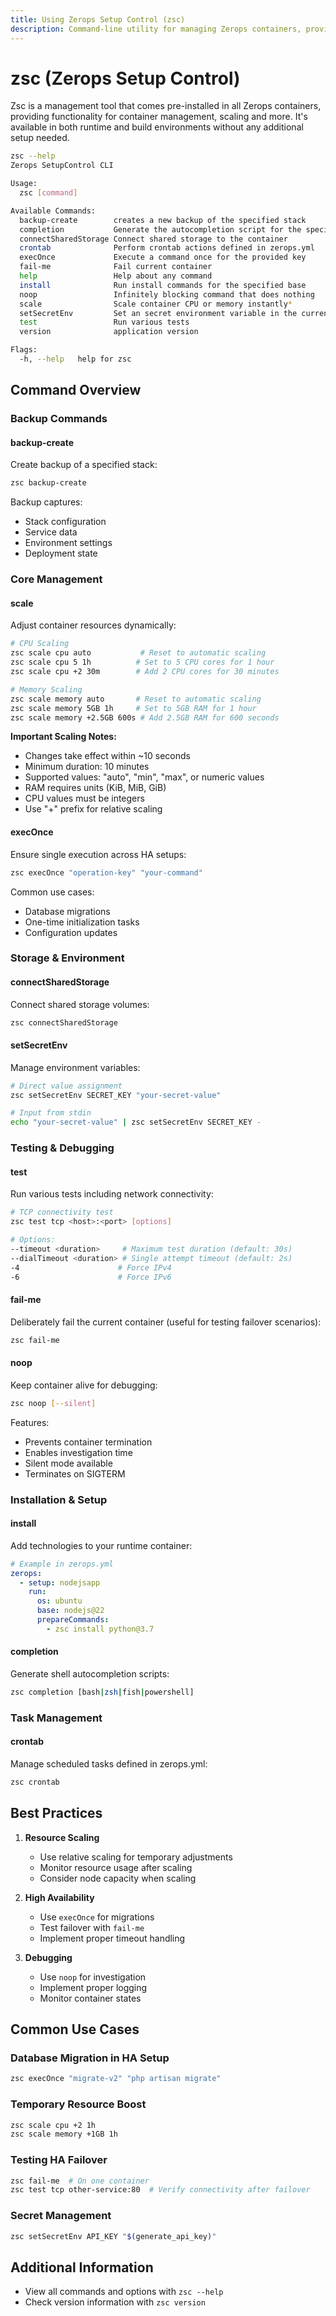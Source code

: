 ```yaml
---
title: Using Zerops Setup Control (zsc)
description: Command-line utility for managing Zerops containers, providing functionality for scaling, backups, environment management, and runtime operations
---
```


# zsc (Zerops Setup Control)

Zsc is a management tool that comes pre-installed in all Zerops containers, providing functionality for container management, scaling and more. It's available in both runtime and build environments without any additional setup needed.

```sh
zsc --help
Zerops SetupControl CLI

Usage:
  zsc [command]

Available Commands:
  backup-create        creates a new backup of the specified stack
  completion           Generate the autocompletion script for the specified shell
  connectSharedStorage Connect shared storage to the container
  crontab              Perform crontab actions defined in zerops.yml
  execOnce             Execute a command once for the provided key
  fail-me              Fail current container
  help                 Help about any command
  install              Run install commands for the specified base
  noop                 Infinitely blocking command that does nothing
  scale                Scale container CPU or memory instantly*
  setSecretEnv         Set an secret environment variable in the current stack context
  test                 Run various tests
  version              application version

Flags:
  -h, --help   help for zsc
```

## Command Overview

### Backup Commands

#### backup-create
Create backup of a specified stack:

```bash
zsc backup-create
```

Backup captures:
- Stack configuration
- Service data
- Environment settings
- Deployment state


### Core Management

#### scale
Adjust container resources dynamically:

```bash
# CPU Scaling
zsc scale cpu auto           # Reset to automatic scaling
zsc scale cpu 5 1h          # Set to 5 CPU cores for 1 hour
zsc scale cpu +2 30m        # Add 2 CPU cores for 30 minutes

# Memory Scaling
zsc scale memory auto       # Reset to automatic scaling
zsc scale memory 5GB 1h     # Set to 5GB RAM for 1 hour
zsc scale memory +2.5GB 600s # Add 2.5GB RAM for 600 seconds
```

**Important Scaling Notes:**
- Changes take effect within ~10 seconds
- Minimum duration: 10 minutes
- Supported values: "auto", "min", "max", or numeric values
- RAM requires units (KiB, MiB, GiB)
- CPU values must be integers
- Use "+" prefix for relative scaling

#### execOnce
Ensure single execution across HA setups:

```bash
zsc execOnce "operation-key" "your-command"
```

Common use cases:
- Database migrations
- One-time initialization tasks
- Configuration updates

### Storage & Environment

#### connectSharedStorage
Connect shared storage volumes:

```bash
zsc connectSharedStorage
```

#### setSecretEnv
Manage environment variables:

```bash
# Direct value assignment
zsc setSecretEnv SECRET_KEY "your-secret-value"

# Input from stdin
echo "your-secret-value" | zsc setSecretEnv SECRET_KEY -
```

### Testing & Debugging

#### test
Run various tests including network connectivity:

```bash
# TCP connectivity test
zsc test tcp <host>:<port> [options]

# Options:
--timeout <duration>     # Maximum test duration (default: 30s)
--dialTimeout <duration> # Single attempt timeout (default: 2s)
-4                      # Force IPv4
-6                      # Force IPv6
```

#### fail-me
Deliberately fail the current container (useful for testing failover scenarios):

```bash
zsc fail-me
```

#### noop
Keep container alive for debugging:

```bash
zsc noop [--silent]
```

Features:
- Prevents container termination
- Enables investigation time
- Silent mode available
- Terminates on SIGTERM

### Installation & Setup

#### install
Add technologies to your runtime container:

```yaml
# Example in zerops.yml
zerops:
  - setup: nodejsapp
    run:      
      os: ubuntu
      base: nodejs@22
      prepareCommands:
        - zsc install python@3.7
```

#### completion
Generate shell autocompletion scripts:

```bash
zsc completion [bash|zsh|fish|powershell]
```

### Task Management

#### crontab
Manage scheduled tasks defined in zerops.yml:

```bash
zsc crontab
```

## Best Practices

1. **Resource Scaling**
   - Use relative scaling for temporary adjustments
   - Monitor resource usage after scaling
   - Consider node capacity when scaling

2. **High Availability**
   - Use `execOnce` for migrations
   - Test failover with `fail-me`
   - Implement proper timeout handling

3. **Debugging**
   - Use `noop` for investigation
   - Implement proper logging
   - Monitor container states

## Common Use Cases

### Database Migration in HA Setup
```bash
zsc execOnce "migrate-v2" "php artisan migrate"
```

### Temporary Resource Boost
```bash
zsc scale cpu +2 1h
zsc scale memory +1GB 1h
```

### Testing HA Failover
```bash
zsc fail-me  # On one container
zsc test tcp other-service:80  # Verify connectivity after failover
```

### Secret Management
```bash
zsc setSecretEnv API_KEY "$(generate_api_key)"
```

## Additional Information

- View all commands and options with `zsc --help`
- Check version information with `zsc version`
